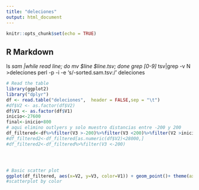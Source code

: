 ```yaml
---
title: "deleciones"
output: html_document
---
```


```r
knitr::opts_chunk$set(echo = TRUE)
```

## R Markdown
ls *sam |while read line; do  mv $line $line.tsv; done 
grep [0-9] *tsv|grep -v N >deleciones 
perl -p -i -e 's/-sorted.sam.tsv:/\t/' deleciones  

```r
# Read the table
library(ggplot2)
library("dplyr")
df <- read.table("deleciones",  header = FALSE,sep = "\t")
#df$V2 <- as.factor(df$V2)
df$V1 <- as.factor(df$V1)
inicio<-27600
final<-inicio+800
# aqui elimino outlyers y solo muestro distancias entre -200 y 200
df_filtered<-df%>%filter(V3 >-200)%>%filter(V3 <200)%>%filter(V2 >inicio)%>%filter(V2 <final)
#df_filtered2<-df_filtered[as.numeric(df$V2)<28000,]
#df_filtered2<-df_filtered%>%filter(V3 <-200) 




# Basic scatter plot
ggplot(df_filtered, aes(x=V2, y=V3, color=V1)) + geom_point()+ theme(axis.text.x = element_text(angle = 90, vjust = 0.5, hjust=1,size=6)) + facet_wrap(~V1)+ labs(colour = "sample")+xlab("position mapped in genome")+ylab("distance between read pair ends")
#scatterplot by color
```

